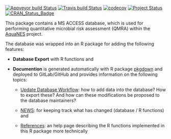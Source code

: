 [![Appveyor build Status](https://ci.appveyor.com/api/projects/status/github/KWB-R/qmra.db?branch=master&svg=true)](https://ci.appveyor.com/project/KWB-R/qmra-db/branch/master)
[![Travis build Status](https://travis-ci.org/KWB-R/qmra.db.svg?branch=master)](https://travis-ci.org/KWB-R/qmra.db)
[![codecov](https://codecov.io/github/KWB-R/qmra.db/branch/master/graphs/badge.svg)](https://codecov.io/github/KWB-R/qmra.db)
[![Project Status](https://img.shields.io/badge/lifecycle-maturing-blue.svg)](https://www.tidyverse.org/lifecycle/#maturing)
[![CRAN_Status_Badge](https://www.r-pkg.org/badges/version/qmra.db)]()

This package contains a MS ACCESS database, which is used for performing 
quantitative microbial risk assessment (QMRA) within the [AquaNES](https://www.kompetenz-wasser.de/en/project/aquanes-prozesskombinationen-fuer-die-wasseraufbereitung/) project. 

The database was wrapped into an R package for adding the following features: 


- **Database Export** with R functions and 

- **Documention** is generated automatically with R package [pkgdown](https://pkgdown.r-lib.org/) and deployed to GitLab/GitHub and provides
information on the following topics:

    + [Update Database Workflow](articles/update_database.html): how to add data into the 
    database? How to export these? And how can these modifications be proposed
    to the database maintainers?
    
    + [NEWS](news.html): for keeping track what has changed (database / R functions)
    and 
    
    + [References](references.html): an help page describing the R functions 
    implemented in this R package more technically
    
    




